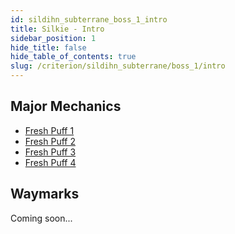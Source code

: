 ```yaml
---
id: sildihn_subterrane_boss_1_intro
title: Silkie - Intro
sidebar_position: 1
hide_title: false
hide_table_of_contents: true
slug: /criterion/sildihn_subterrane/boss_1/intro
---
```


## Major Mechanics

- [Fresh Puff 1](/criterion/sildihn_subterrane/boss_1/fresh_puff_1)
- [Fresh Puff 2](/criterion/sildihn_subterrane/boss_1/fresh_puff_2)
- [Fresh Puff 3](/criterion/sildihn_subterrane/boss_1/fresh_puff_3)
- [Fresh Puff 4](/criterion/sildihn_subterrane/boss_1/fresh_puff_4)

## Waymarks

Coming soon...